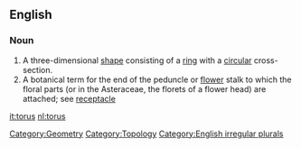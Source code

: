 ==English==
===Noun===
{{en-noun|torus|tori}}
# A three-dimensional [[shape]] consisting of a [[ring]] with a [[circular]] cross-section.
# A botanical term for the end of the peduncle or [[flower]] stalk to which the floral parts (or in the Asteraceae, the florets of a flower head) are attached; see [[receptacle]]

[[Category:Geometry]]
[[Category:Topology]]
[[Category:English irregular plurals]]

[[it:torus]]
[[nl:torus]]